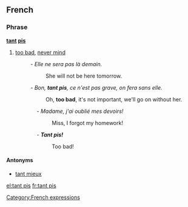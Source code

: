 ==French==

===Phrase===
'''[[tant]] [[pis]]'''
# [[too bad]], [[never mind]]
#: ''- Elle ne sera pas là demain.''
#:: She will not be here tomorrow.
#: ''- Bon, '''tant pis''', ce n'est pas grave, on fera sans elle.''
#:: Oh, '''too bad''', it's not important, we'll go on without her.


::: ''- Madame, j'ai oublié mes devoirs!''
:::: Miss, I forgot my homework!
::: ''- '''Tant pis!'''''
:::: Too bad!

====Antonyms====
*[[tant mieux#French|tant mieux]]

[[Category:French expressions]]

[[el:tant pis]]
[[fr:tant pis]]